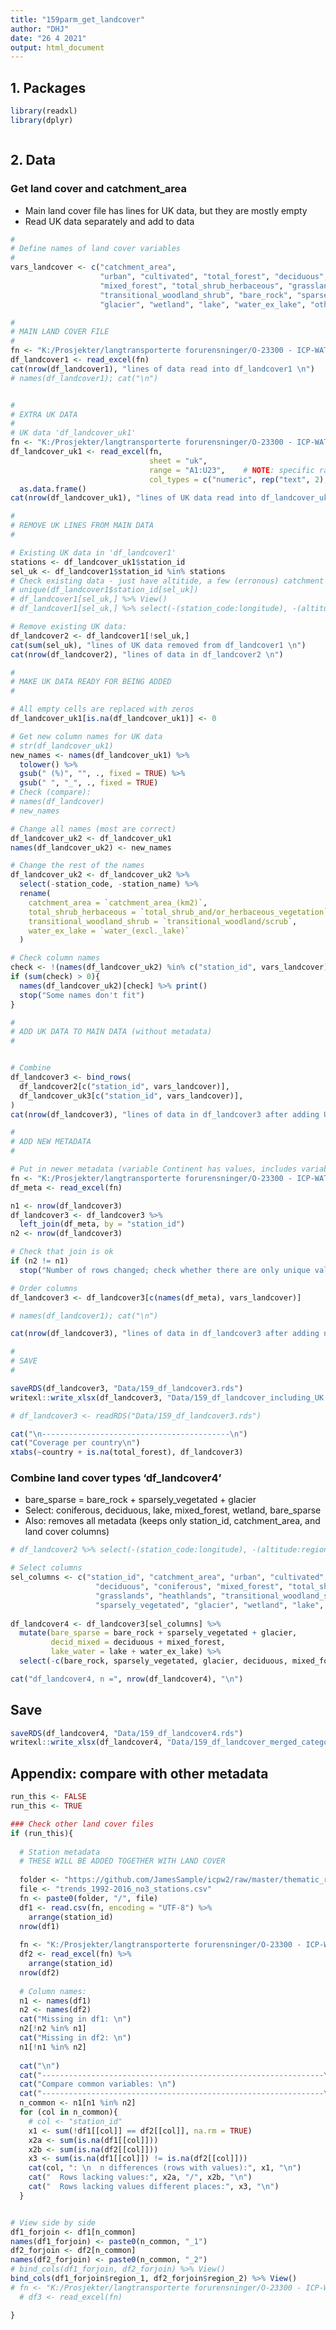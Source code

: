 ```yaml
---
title: "159parm_get_landcover"
author: "DHJ"
date: "26 4 2021"
output: html_document
---
```



## 1. Packages  
```r

library(readxl)
library(dplyr)

```

```r


```

## 2. Data   

### Get land cover and catchment_area    
* Main land cover file has lines for UK data, but they are mostly empty  
* Read UK data separately and add to data  
```r

#
# Define names of land cover variables
#
vars_landcover <- c("catchment_area",
                    "urban", "cultivated", "total_forest", "deciduous", "coniferous", 
                    "mixed_forest", "total_shrub_herbaceous", "grasslands", "heathlands", 
                    "transitional_woodland_shrub", "bare_rock", "sparsely_vegetated", 
                    "glacier", "wetland", "lake", "water_ex_lake", "other")

#
# MAIN LAND COVER FILE  
#
fn <- "K:/Prosjekter/langtransporterte forurensninger/O-23300 - ICP-WATERS - HWI/Faglige rapporter/2020 report/Land cover/ICPW_All_Stations_2020_2020_05_04.xlsx"
df_landcover1 <- read_excel(fn)
cat(nrow(df_landcover1), "lines of data read into df_landcover1 \n")
# names(df_landcover1); cat("\n")


#
# EXTRA UK DATA  
#
# UK data 'df_landcover_uk1'
fn <- "K:/Prosjekter/langtransporterte forurensninger/O-23300 - ICP-WATERS - HWI/Faglige rapporter/2020 report/Land cover/Excel documents - received/icpw_land_cover_United Kingdom_29-01-2021.xlsx"
df_landcover_uk1 <- read_excel(fn, 
                               sheet = "uk", 
                               range = "A1:U23",    # NOTE: specific range! 
                               col_types = c("numeric", rep("text", 2), rep("numeric", 18))) %>%
  as.data.frame()
cat(nrow(df_landcover_uk1), "lines of UK data read into df_landcover_uk1 \n")

#
# REMOVE UK LINES FROM MAIN DATA
#

# Existing UK data in 'df_landcover1'  
stations <- df_landcover_uk1$station_id
sel_uk <- df_landcover1$station_id %in% stations
# Check existing data - just have altitide, a few (erronous) catchment area, and no land cover: 
# unique(df_landcover1$station_id[sel_uk])
# df_landcover1[sel_uk,] %>% View()
# df_landcover1[sel_uk,] %>% select(-(station_code:longitude), -(altitude:region)) %>% View()

# Remove existing UK data:
df_landcover2 <- df_landcover1[!sel_uk,]
cat(sum(sel_uk), "lines of UK data removed from df_landcover1 \n")
cat(nrow(df_landcover2), "lines of data in df_landcover2 \n")

#
# MAKE UK DATA READY FOR BEING ADDED  
#

# All empty cells are replaced with zeros
df_landcover_uk1[is.na(df_landcover_uk1)] <- 0

# Get new column names for UK data 
# str(df_landcover_uk1)
new_names <- names(df_landcover_uk1) %>% 
  tolower() %>% 
  gsub(" (%)", "", ., fixed = TRUE) %>%
  gsub(" ", "_", ., fixed = TRUE)
# Check (compare):
# names(df_landcover)
# new_names

# Change all names (most are correct)
df_landcover_uk2 <- df_landcover_uk1
names(df_landcover_uk2) <- new_names

# Change the rest of the names
df_landcover_uk2 <- df_landcover_uk2 %>%
  select(-station_code, -station_name) %>%
  rename(
    catchment_area = `catchment_area_(km2)`,
    total_shrub_herbaceous = `total_shrub_and/or_herbaceous_vegetation`,
    transitional_woodland_shrub = `transitional_woodland/scrub`,
    water_ex_lake = `water_(excl._lake)`
  )

# Check column names
check <- !(names(df_landcover_uk2) %in% c("station_id", vars_landcover))
if (sum(check) > 0){
  names(df_landcover_uk2)[check] %>% print()
  stop("Some names don't fit")
} 

#
# ADD UK DATA TO MAIN DATA (without metadata)
#


# Combine 
df_landcover3 <- bind_rows(
  df_landcover2[c("station_id", vars_landcover)],
  df_landcover_uk3[c("station_id", vars_landcover)],
)
cat(nrow(df_landcover3), "lines of data in df_landcover3 after adding UK data \n")

#
# ADD NEW METADATA
#

# Put in newer metadata (variable Continent has values, includes variable Group)
fn <- "K:/Prosjekter/langtransporterte forurensninger/O-23300 - ICP-WATERS - HWI/Faglige rapporter/2020 report/Land cover/all_icpw_sites_may_2020.xlsx"
df_meta <- read_excel(fn)

n1 <- nrow(df_landcover3)
df_landcover3 <- df_landcover3 %>% 
  left_join(df_meta, by = "station_id")
n2 <- nrow(df_landcover3)

# Check that join is ok
if (n2 != n1)
  stop("Number of rows changed; check whether there are only unique values of 'station_id'")

# Order columns
df_landcover3 <- df_landcover3[c(names(df_meta), vars_landcover)]

# names(df_landcover1); cat("\n")

cat(nrow(df_landcover3), "lines of data in df_landcover3 after adding new metadata \n")

#
# SAVE
#

saveRDS(df_landcover3, "Data/159_df_landcover3.rds")
writexl::write_xlsx(df_landcover3, "Data/159_df_landcover_including_UK.xlsx")

# df_landcover3 <- readRDS("Data/159_df_landcover3.rds")

cat("\n------------------------------------------\n")
cat("Coverage per country\n")
xtabs(~country + is.na(total_forest), df_landcover3)

```

### Combine land cover types 'df_landcover4'      
* bare_sparse = bare_rock + sparsely_vegetated + glacier   
* Select: coniferous, deciduous, lake, mixed_forest, wetland, bare_sparse   
* Also: removes all metadata (keeps only station_id, catchment_area, and land cover columns)  
```r

# df_landcover2 %>% select(-(station_code:longitude), -(altitude:region)) %>% names() %>% dput()

# Select columns
sel_columns <- c("station_id", "catchment_area", "urban", "cultivated", "total_forest", 
                   "deciduous", "coniferous", "mixed_forest", "total_shrub_herbaceous", 
                   "grasslands", "heathlands", "transitional_woodland_shrub", "bare_rock", 
                   "sparsely_vegetated", "glacier", "wetland", "lake", "water_ex_lake", "other")
  
df_landcover4 <- df_landcover3[sel_columns] %>%
  mutate(bare_sparse = bare_rock + sparsely_vegetated + glacier,
         decid_mixed = deciduous + mixed_forest,
         lake_water = lake + water_ex_lake) %>%
  select(-c(bare_rock, sparsely_vegetated, glacier, deciduous, mixed_forest, lake, water_ex_lake))

cat("df_landcover4, n =", nrow(df_landcover4), "\n")


```



## Save  
```r

saveRDS(df_landcover4, "Data/159_df_landcover4.rds")
writexl::write_xlsx(df_landcover4, "Data/159_df_landcover_merged_categories.xlsx")

```


## Appendix: compare with other metadata    
```r

run_this <- FALSE
run_this <- TRUE

### Check other land cover files
if (run_this){
  
  # Station metadata
  # THESE WILL BE ADDED TOGETHER WITH LAND COVER  
  
  folder <- "https://github.com/JamesSample/icpw2/raw/master/thematic_report_2020/results/trends_1992-2016_no3"
  file <- "trends_1992-2016_no3_stations.csv"
  fn <- paste0(folder, "/", file)
  df1 <- read.csv(fn, encoding = "UTF-8") %>% 
    arrange(station_id)
  nrow(df1)
  
  fn <- "K:/Prosjekter/langtransporterte forurensninger/O-23300 - ICP-WATERS - HWI/Faglige rapporter/2020 report/Land cover/all_icpw_sites_may_2020.xlsx"
  df2 <- read_excel(fn) %>% 
    arrange(station_id)
  nrow(df2)
  
  # Column names:
  n1 <- names(df1)
  n2 <- names(df2)
  cat("Missing in df1: \n")
  n2[!n2 %in% n1]
  cat("Missing in df2: \n")
  n1[!n1 %in% n2]
  
  cat("\n")
  cat("---------------------------------------------------------------\n")
  cat("Compare common variables: \n")
  cat("---------------------------------------------------------------\n")
  n_common <- n1[n1 %in% n2]
  for (col in n_common){
    # col <- "station_id"
    x1 <- sum(!df1[[col]] == df2[[col]], na.rm = TRUE)
    x2a <- sum(is.na(df1[[col]]))
    x2b <- sum(is.na(df2[[col]]))
    x3 <- sum(is.na(df1[[col]]) != is.na(df2[[col]]))
    cat(col, ": \n  n differences (rows with values):", x1, "\n")
    cat("  Rows lacking values:", x2a, "/", x2b, "\n")
    cat("  Rows lacking values different places:", x3, "\n")
  }


# View side by side
df1_forjoin <- df1[n_common]
names(df1_forjoin) <- paste0(n_common, "_1")  
df2_forjoin <- df2[n_common]
names(df2_forjoin) <- paste0(n_common, "_2")
# bind_cols(df1_forjoin, df2_forjoin) %>% View()
bind_cols(df1_forjoin$region_1, df2_forjoin$region_2) %>% View()
# fn <- "K:/Prosjekter/langtransporterte forurensninger/O-23300 - ICP-WATERS - HWI/Faglige rapporter/2020 report/Land cover/ICPW_All_Stations_2020_land cover_2020_05_04.xlsx"
  # df3 <- read_excel(fn)

}


```

